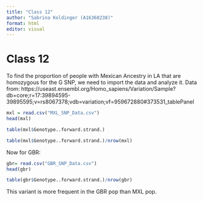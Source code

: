 ```yaml
---
title: "Class 12"
author: "Sabrina Koldinger (A16368238)"
format: html
editor: visual
---
```


# Class 12 

To find the proportion of people with Mexican Ancestry in LA that are homozygous for the G SNP, we need to import the data and analyze it. 
Data from: https://useast.ensembl.org/Homo_sapiens/Variation/Sample?db=core;r=17:39894595-39895595;v=rs8067378;vdb=variation;vf=959672880#373531_tablePanel 


```r
mxl = read.csv("MXL_SNP_Data.csv")
head(mxl)
```
```r
table(mxl$Genotype..forward.strand.)
```

```r
table(mxl$Genotype..forward.strand.)/nrow(mxl)
```

Now for GBR:

```r
gbr= read.csv("GBR_SNP_Data.csv")
head(gbr)
```

```r
table(gbr$Genotype..forward.strand.)/nrow(gbr)
```

This variant is more frequent in the GBR pop than MXL pop. 







